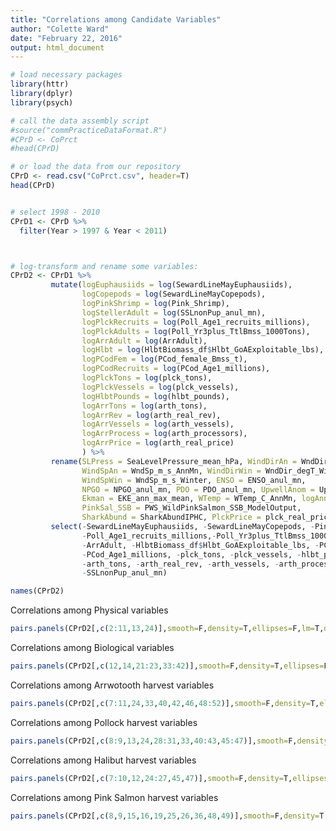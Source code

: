 ```yaml
---
title: "Correlations among Candidate Variables"
author: "Colette Ward"
date: "February 22, 2016"
output: html_document
---
```




```r
# load necessary packages
library(httr)
library(dplyr)
library(psych)

# call the data assembly script
#source("commPracticeDataFormat.R")
#CPrD <- CoPrct
#head(CPrD) 

# or load the data from our repository
CPrD <- read.csv("CoPrct.csv", header=T)
head(CPrD)


# select 1998 - 2010
CPrD1 <- CPrD %>%
  filter(Year > 1997 & Year < 2011)



# log-transform and rename some variables:
CPrD2 <- CPrD1 %>%
         mutate(logEuphausiids = log(SewardLineMayEuphausiids),
                logCopepods = log(SewardLineMayCopepods),
                logPinkShrimp = log(Pink_Shrimp),
                logStellerAdult = log(SSLnonPup_anul_mn),
                logPlckRecruits = log(Poll_Age1_recruits_millions),
                logPlckAdults = log(Poll_Yr3plus_TtlBmss_1000Tons),
                logArrAdult = log(ArrAdult),
                logHlbt = log(HlbtBiomass_df$Hlbt_GoAExploitable_lbs),
                logPCodFem = log(PCod_female_Bmss_t),
                logPCodRecruits = log(PCod_Age1_millions),
                logPlckTons = log(plck_tons),
                logPlckVessels = log(plck_vessels),
                logHlbtPounds = log(hlbt_pounds),
                logArrTons = log(arth_tons),
                logArrRev = log(arth_real_rev),
                logArrVessels = log(arth_vessels),
                logArrProcess = log(arth_processors),
                logArrPrice = log(arth_real_price)
                ) %>%
         rename(SLPress = SeaLevelPressure_mean_hPa, WindDirAn = WndDir_degT_AnnMn,
                WindSpAn = WndSp_m_s_AnnMn, WindDirWin = WndDir_degT_Winter,
                WindSpWin = WndSp_m_s_Winter, ENSO = ENSO_anul_mn, 
                NPGO = NPGO_anul_mn, PDO = PDO_anul_mn, UpwellAnom = UpWelAnom_anul_mn,
                Ekman = EKE_ann_max_mean, WTemp = WTemp_C_AnnMn, logAnnChl = AnnChl,
                PinkSal_SSB = PWS_WildPinkSalmon_SSB_ModelOutput, 
                SharkAbund = SharkAbundIPHC, PlckPrice = plck_real_price_SAFE) %>%
         select(-SewardLineMayEuphausiids, -SewardLineMayCopepods, -Pink_Shrimp,
                -Poll_Age1_recruits_millions,-Poll_Yr3plus_TtlBmss_1000Tons, 
                -ArrAdult, -HlbtBiomass_df$Hlbt_GoAExploitable_lbs, -PCod_female_Bmss_t,
                -PCod_Age1_millions, -plck_tons, -plck_vessels, -hlbt_pounds, 
                -arth_tons, -arth_real_rev, -arth_vessels, -arth_processors, -arth_real_price, 
                -SSLnonPup_anul_mn)

names(CPrD2)
```


Correlations among Physical variables
```r
pairs.panels(CPrD2[,c(2:11,13,24)],smooth=F,density=T,ellipses=F,lm=T,digits=3,scale=T)
```


Correlations among Biological variables
```r
pairs.panels(CPrD2[,c(12,14,21:23,33:42)],smooth=F,density=T,ellipses=F,lm=T,digits=3,scale=T)
```

Correlations among Arrwotooth harvest variables
```r
pairs.panels(CPrD2[,c(7:11,24,33,40,42,46,48:52)],smooth=F,density=T,ellipses=F,lm=T,digits=3,scale=T)
```


Correlations among Pollock harvest variables
```r
pairs.panels(CPrD2[,c(8:9,13,24,28:31,33,40:43,45:47)],smooth=F,density=T,ellipses=F,lm=T,digits=3,scale=T)
```


Correlations among Halibut harvest variables
```r
pairs.panels(CPrD2[,c(7:10,12,24:27,45,47)],smooth=F,density=T,ellipses=F,lm=T,digits=3,scale=T)
```


Correlations among Pink Salmon harvest variables
```r
pairs.panels(CPrD2[,c(8,9,15,16,19,25,26,36,48,49)],smooth=F,density=T,ellipses=F,lm=T,digits=3,scale=T)
```
                
                   
                   
                   
                   
                   